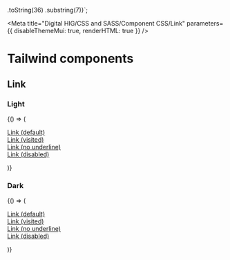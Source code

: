 
  .toString(36)
  .substring(7)}`;

<Meta
  title="Digital HIG/CSS and SASS/Component CSS/Link"
  parameters={{
    disableThemeMui: true,
    renderHTML: true
  }}
/>

# Tailwind components

## Link

### Light

<Canvas>
  <Story name="Light">
    {() => (
      <div className="dhig-theme-light">
        <p className="dhig-typography-body-copy-medium">
          <a className="dhig-link" href={randomHref}>
            Link (default)
          </a>
          <br />
          <a className="dhig-link" href="">
            Link (visited)
          </a>
          <br />
          <a className="dhig-link dhig-link-no-underline" href={randomHref}>
            Link (no underline)
          </a>
          <br />
          <a
            className="dhig-link dhig-link-disabled"
            href={randomHref}
            tabIndex={-1}
          >
            Link (disabled)
          </a>
        </p>
      </div>
    )}
  </Story>
</Canvas>

### Dark

<Canvas>
  <Story name="Dark" parameters={{ theme: "dark" }}>
    {() => (
      <div className="dhig-theme-dark">
        <p className="dhig-typography-body-copy-medium">
          <a className="dhig-link" href={randomHref}>
            Link (default)
          </a>
          <br />
          <a className="dhig-link" href="">
            Link (visited)
          </a>
          <br />
          <a className="dhig-link dhig-link-no-underline" href={randomHref}>
            Link (no underline)
          </a>
          <br />
          <a
            className="dhig-link dhig-link-disabled"
            href={randomHref}
            tabIndex={-1}
          >
            Link (disabled)
          </a>
        </p>
      </div>
    )}
  </Story>
</Canvas>
